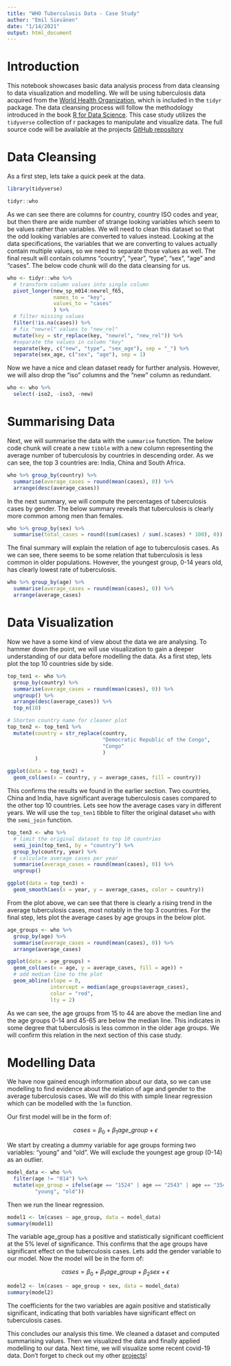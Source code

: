 ```yaml
---
title: "WHO Tuberculosis Data - Case Study"
author: "Emil Sievänen"
date: "1/14/2021"
output: html_document
---
```

# Introduction

This notebook showcases basic data analysis process from data cleansing to data visualization and modelling. We will be using tuberculosis data acquired from the [World Health Organization](http://www.who.int/tb/country/data/download/en/), which is included in the `tidyr` package. The data cleansing process will follow the methodology introduced in the book [R for Data Science](https://r4ds.had.co.nz/tidy-data.html#case-study). This case study utilizes the `tidyverse` collection of r packages to manipulate and visualize data. The full source code will be available at the projects [GitHub repository](https://github.com/eenaveis/who-tuberculosis)

# Data Cleansing

As a first step, lets take a quick peek at the data.

```r
library(tidyverse)
```

```r
tidyr::who
```

As we can see there are columns for country, country ISO codes and year, but then there are wide number of strange looking variables which seem to be values rather than variables. We will need to clean this dataset so that the odd looking variables are converted to values instead. Looking at the data specifications, the variables that we are converting to values actually contain multiple values, so we need to separate those values as well. The final result will contain columns "country", "year", "type", "sex", "age" and "cases". The below code chunk will do the data cleansing for us.

```r
who <- tidyr::who %>%
  # transform column values into single column
  pivot_longer(new_sp_m014:newrel_f65, 
               names_to = "key", 
               values_to = "cases"
               ) %>% 
  # filter missing values
  filter(!is.na(cases)) %>%
  # fix "newrel" values to "new_rel"
  mutate(key = str_replace(key, "newrel", "new_rel")) %>%
  #separate the values in column "key"
  separate(key, c("new", "type", "sex_age"), sep = "_") %>%
  separate(sex_age, c("sex", "age"), sep = 1)
```

Now we have a nice and clean dataset ready for further analysis. However, we will also drop the "iso" columns and the "new" column as redundant.

```r
who <- who %>% 
  select(-iso2, -iso3, -new)
```

# Summarising Data

Next, we will summarise the data with the `summarise` function. The below code chunk will create a new `tibble` with a new column representing the average number of tuberculosis by countries in descending order. As we can see, the top 3 countries are: India, China and South Africa.

```r
who %>% group_by(country) %>%
  summarise(average_cases = round(mean(cases), 0)) %>%
  arrange(desc(average_cases))
```

In the next summary, we will compute the percentages of tuberculosis cases by gender. The below summary reveals that tuberculosis is clearly more common among men than females.

```r
who %>% group_by(sex) %>%
  summarise(total_cases = round((sum(cases) / sum(.$cases) * 100), 0))
```

The final summary will explain the relation of age to tuberculosis cases. As we can see, there seems to be some relation that tuberculosis is less common in older populations. However, the youngest group, 0-14 years old, has clearly lowest rate of tuberculosis.

```r
who %>% group_by(age) %>%
  summarise(average_cases = round(mean(cases), 0)) %>%
  arrange(average_cases)
```

# Data Visualization

Now we have a some kind of view about the data we are analysing. To hammer down the point, we will use visualization to gain a deeper understanding of our data before modelling the data. As a first step, lets plot the top 10 countries side by side. 

```r
top_ten1 <- who %>%
  group_by(country) %>%
  summarise(average_cases = round(mean(cases), 0)) %>%
  ungroup() %>%
  arrange(desc(average_cases)) %>%
  top_n(10)

# Shorten country name for cleaner plot
top_ten2 <- top_ten1 %>%
  mutate(country = str_replace(country, 
                               "Democratic Republic of the Congo", 
                               "Congo"
                               )
         )

ggplot(data = top_ten2) +
  geom_col(aes(x = country, y = average_cases, fill = country))
```

This confirms the results we found in the earlier section. Two countries, China and India, have significant average tuberculosis cases compared to the other top 10 countries. Lets see how the average cases vary in different years. We will use the `top_ten1` tibble to filter the original dataset `who` with the `semi_join` function.

```r
top_ten3 <- who %>%
  # limit the original dataset to top 10 countries
  semi_join(top_ten1, by = "country") %>%
  group_by(country, year) %>%
  # calculate average cases per year
  summarise(average_cases = round(mean(cases), 0)) %>%
  ungroup()

ggplot(data = top_ten3) +
  geom_smooth(aes(x = year, y = average_cases, color = country))
```

From the plot above, we can see that there is clearly a rising trend in the average tuberculosis cases, most notably in the top 3 countries. For the final step, lets plot the average cases by age groups in the below plot.

```r
age_groups <- who %>%
  group_by(age) %>%
  summarise(average_cases = round(mean(cases), 0)) %>%
  arrange(average_cases)

ggplot(data = age_groups) +
  geom_col(aes(x = age, y = average_cases, fill = age)) +
  # add median line to the plot
  geom_abline(slope = 0, 
              intercept = median(age_groups$average_cases),
              color = "red",
              lty = 2)
```

As we can see, the age groups from 15 to 44 are above the median line and the age groups 0-14 and 45-65 are below the median line. This indicates in some degree that tuberculosis is less common in the older age groups. We will confirm this relation in the next section of this case study.

# Modelling Data

We have now gained enough information about our data, so we can use modelling to find evidence about the relation of age and gender to the average tuberculosis cases. We will do this with simple linear regression which can be modelled with the `lm` function.

Our first model will be in the form of: 

$$cases = \beta_0 + \beta_1age\_group + \epsilon$$

We start by creating a dummy variable for age groups forming two variables: "young" and "old". We will exclude the youngest age group (0-14) as an outlier.

```r
model_data <- who %>%
  filter(age != "014") %>%
  mutate(age_group = ifelse(age == "1524" | age == "2543" | age == "3544",
         "young", "old"))
```

Then we run the linear regression.
```r
model1 <- lm(cases ~ age_group, data = model_data)
summary(model1)
```

The variable age_group has a positive and statistically significant coefficient at the 5% level of significance. This confirms that the age groups have significant effect on the tuberculosis cases. Lets add the gender variable to our model. Now the model will be in the form of:

$$cases = \beta_0 + \beta_1age\_group + \beta_2sex + \epsilon$$

```r
model2 <- lm(cases ~ age_group + sex, data = model_data)
summary(model2)
```

The coefficients for the two variables are again positive and statistically significant, indicating that both variables have significant effect on tuberculosis cases.

This concludes our analysis this time. We cleaned a dataset and computed summarising values. Then we visualized the data and finally applied modelling to our data. Next time, we will visualize some recent covid-19 data. Don't forget to check out my other [projects](https://eenaveis.github.io/)!